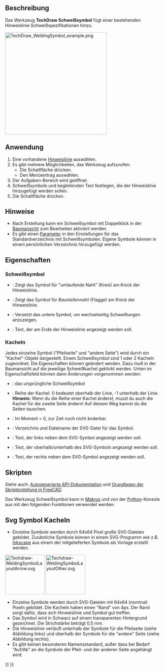 <languages/>

{{Docnav
|[[TechDraw_ShowAll/de|AllesAnzeigen]]
|[[TechDraw_SurfaceFinishSymbols/de|Oberflächensymbole]]
|[[TechDraw_Workbench/de|TechDraw]]
|IconL=TechDraw_ShowAll.svg
|IconR=TechDraw_SurfaceFinishSymbols.svg
|IconC=Workbench_TechDraw.svg
}}

{{GuiCommand/de
|Name=TechDraw WeldSymbol
|Name/de=TechDraw Schweißsymbol
|MenuLocation=TechDraw → Symbols → Hinzufügen von Schweißinformationen zur Hinweislinie
|Workbenches=[[TechDraw_Workbench/de|TechDraw]]
|Version=0.19
|SeeAlso=[[TechDraw_LeaderLine/de|TechDraw Hinweislinie]]
}}

<span id="Description"></span>
==Beschreibung== 

Das Werkzeug '''TechDraw Schweißsymbol''' fügt einer bestehenden Hinweislinie Schweißspezifikationen hinzu.

[[Image:TechDraw_WeldingSymbol_example.png|330px]]
{{Caption|Schweißspezifikation zu einer Hinweislinie hinzugefügt}}

<span id="Usage"></span>
==Anwendung== 

# Eine vorhandene [[TechDraw LeaderLine/de|Hinweislinie]] auswählen.
# Es gibt mehrere Möglichkeiten, das Werkzeug aufzurufen:
#* Die Schaltfläche {{Button|[[Image:TechDraw_WeldSymbol.svg|16px]] [[TechDraw_WeldSymbol/de|Hinzufügen von Schweißinformationen zur Hinweislinie]]}} drücken.
#* Den Menüeintrag {{MenuCommand|TechDraw → Symbols → [[Image:TechDraw_WeldSymbol.svg|16px]] Hinzufügen von Schweißinformationen zur Hinweislinie}} auswählen.
# Der Aufgaben-Bereich wird geöffnet.
# Schweißsymbole und begleitenden Text festlegen, die der Hinweislinie hinzugefügt werden sollen.
# Die Schaltfläche {{Button|OK}} drücken.

<span id="Notes"></span>
==Hinweise==

* Nach Erstellung kann ein Schweißsymbol mit Doppelklick in der [[Tree_view/de|Baumansicht]] zum Bearbeiten aktiviert werden.
* Es gibt einen [[TechDraw_Preferences/de|Parameter]] in den Einstellungen für das Standardverzeichnis mit Schweißsymbolen. Eigene Symbole können in einem persönlichen Verzeichnis hinzugefügt werden.

<span id="Properties"></span>
==Eigenschaften== 

<span id="Weld_Symbol"></span>
===Schweißsymbol===

* {{PropertyData/de|All Around}}: Zeigt das Symbol für "umlaufende Naht" (Kreis) am Knick der Hinweislinie.
* {{PropertyData/de|Field Weld}}: Zeigt das Symbol für ''Baustellennaht'' (Flagge) am Knick der Hinweislinie.
* {{PropertyData/de|Alternating Weld}}: Versetzt das untere Symbol, um wechselseitig Schweißungen anzuzeigen.
* {{PropertyData/de|Tail Text}}: Text, der am Ende der Hinweislinie angezeigt werden soll.

<span id="Tile"></span>
===Kacheln===

Jedes einzelne Symbol ("Pfeilseite" und "andere Seite") wird durch ein "Kachel"-Objekt dargestellt. Einem Schweißsymbol sind 1 oder 2 Kacheln zugeordnet. Die Eigenschaften können geändert werden. Dazu muß in der Baumansicht auf die jeweilige Schweißkachel geklickt werden. Unten im Eigenschaftsfeld können dann Änderungen vorgenommen werden:
* {{PropertyData/de|Tile Parent}}: das ursprüngliche Schweißsymbol
* {{PropertyData/de|Tile Row}}: Reihe der Kachel. 0 bedeutet oberhalb der Linie, -1 unterhalb der Linie. '''Hinweis:''' Wenn du die Reihe einer Kachel änderst, musst du auch die Kachel für die zweite Seite ändern! Auf diesem Weg kannst du die Seiten tauschen.
* {{PropertyData/de|Tile Column}}: Im Moment = 0, zur Zeit noch nicht änderbar.
* {{PropertyData/de|Symbol File}}: Verzeichnis und Dateiname der SVG-Datei für das Symbol.
* {{PropertyData/de|Left Text}}: Text, der links neben dem SVG-Symbol angezeigt werden soll.
* {{PropertyData/de|Center Text}}: Text, der oberhalb/unterhalb des SVG-Symbols angezeigt werden soll.
* {{PropertyData/de|Right Text}}: Text, der rechts neben dem SVG-Symbol angezeigt werden soll.

<span id="Scripting"></span>
==Skripten== 

Siehe auch: [https://freecad.github.io/SourceDoc/ Autogenerierte API-Dokumentation] und [[FreeCAD_Scripting_Basics/de|Grundlagen der Skripterstellung in FreeCAD]].

Das Werkzeug Schweißsymbol kann in [[Macros/de|Makros]] und von der [[Python/de|Python]]-Konsole aus mit den folgenden Funktionen verwendet werden:

{{Code|code=
symbolName = "DrawWeldSymbol001")
symbolType = "TechDraw::DrawWeldSymbol"
App.activeDocument().addObject(symbolType, symbolName)
App.activeDocument().Page.addView(App.activeDocument().DrawWeldSymbol001)
App.activeDocument().DrawWeldSymbol001.Leader = myLeader
App.activeDocument().DrawWeldSymbol001.AllAround = True
App.activeDocument().DrawWeldSymbol001.FieldWeld = True
App.activeDocument().DrawWeldSymbol001.AlternatingWeld = True
App.activeDocument().DrawWeldSymbol001.TailText = "process text"

tileName = "DrawTileWeld001"
tileType = "TechDraw::DrawTileWeld"
App.activeDocument().addObject(tileType, tileName)
App.activeDocument().DrawTileWeld001.TileParent = App.activeDocument().DrawWeldSymbol001
App.activeDocument().DrawTileWeld001.TileRow = 0
App.activeDocument().DrawTileWeld001.TileColumn = 0
App.activeDocument().DrawTileWeld001.SymbolFile = fullPathToMySvgFile
App.activeDocument().DrawTileWeld001.LeftText = "left text"
App.activeDocument().DrawTileWeld001.RightText = "right text"
App.activeDocument().DrawTileWeld001.CenterText = "center text"
}}

<span id="Svg_Symbol_Tiles"></span>
==Svg Symbol Kacheln== 

* Einzelne Symbole werden durch 64x64 Pixel große SVG-Dateien gebildet. Zusätzliche Symbole können in einem SVG-Programm wie z.B. [https://en.wikipedia.org/wiki/Inkscape Inkscape] aus einem der mitgelieferten Symbole als Vorlage erstellt werden.

[[File:Techdraw-WeldingSymbolLayoutArrow.svg|128px]]
[[File:Techdraw-WeldingSymbolLayoutOther.svg|128px]]

* Einzelne Symbole werden durch SVG-Dateien mit 64x64 (nominal) Pixeln gebildet. Die Kacheln haben einen "Rand" von 4px. Der Rand sorgt dafür, dass sich Hinweislinie und Symbol gut treffen.  
* Das Symbol wird in Schwarz auf einem transparenten Hintergrund gezeichnet.  Die Strichstärke beträgt 0,5 mm.
* Die Hinweislinie verläuft unterhalb der Symbole für die Pfeilseite (siehe Abbildung links) und oberhalb der Symbole für die "andere" Seite (siehe Abbildung rechts).
* Es gibt keinen besonderen Namensstandard, außer dass bei Bedarf "Auf/Ab" an die Symbole der Pfeil- und der anderen Seite angehängt wird.


{{Docnav
|[[TechDraw_ShowAll/de|AllesAnzeigen]]
|[[TechDraw_SurfaceFinishSymbols/de|Oberflächensymbole]]
|[[TechDraw_Workbench/de|TechDraw]]
|IconL=TechDraw_ShowAll.svg
|IconR=TechDraw_SurfaceFinishSymbols.svg
|IconC=Workbench_TechDraw.svg
}}

{{TechDraw Tools navi{{#translation:}}}}
{{Userdocnavi{{#translation:}}}}